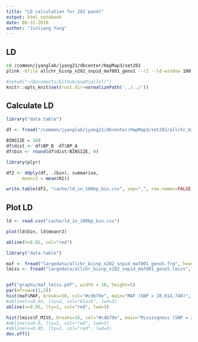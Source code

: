 ```yaml
---
title: "LD calculation for 282 panel"
output: html_notebook
date: 08-31-2018
author: "Jinliang Yang"
---
```


## LD 

```bash
cd /common/jyanglab/jyang21/dbcenter/HapMap3/set282
plink -bfile allchr_bisnp_n282_snpid_maf001_geno1 --r2 --ld-window 100 --ld-window-kb 100 --ld-window-r2 0 --out allchr_bisnp_n282_snpid_maf001_geno1
```

```r
#setwd("~/Documents/Github/pvpDiallel/")
knitr::opts_knit$set(root.dir=normalizePath('../../'))
```


## Calculate LD

```r
library("data.table")

df <- fread("/common/jyanglab/jyang21/dbcenter/HapMap3/set282/allchr_bisnp_n282_snpid_maf001_geno1.ld", data.table=FALSE)

BINSIZE = 100
df$dist <- df$BP_B -df$BP_A
df$bin <- round(df$dist/BINSIZE, 0)

library(plyr)

df2 <- ddply(df, .(bin), summarise,
      meanr2 = mean(R2))

write.table(df2, "cache/ld_in_100bp_bin.csv", sep=",", row.names=FALSE, quote=FALSE)

```


## Plot LD
```r
ld <- read.csv("cache/ld_in_100bp_bin.csv")

plot(ld$bin, ld$meanr2)

abline(h=0.02, col="red")
```














```r
library("data.table")

maf <- fread("largedata/allchr_bisnp_n282_snpid_maf001_geno5.frq", header=TRUE)
lmiss <- fread("largedata/allchr_bisnp_n282_snpid_maf001_geno5.lmiss", header=TRUE)


pdf("graphs/maf_lmiss.pdf", width = 10, height=5)
par(mfrow=c(1,2))
hist(maf$MAF, breaks=50, col="#cdb79e", main="MAF (SNP = 28,014,740)", xlab="Minor Allele Freq")
#abline(v=0.01, lty=2, col="black", lwd=3)
abline(v=0.05, lty=2, col="red", lwd=3)

hist(lmiss$F_MISS, breaks=35, col="#cdb79e", main="Missingness (SNP = 28,014,740)", xlab="Missing Rate")
#abline(v=0.6, lty=2, col="red", lwd=3)
#abline(v=0.05, lty=2, col="red", lwd=3)
dev.off()

```



